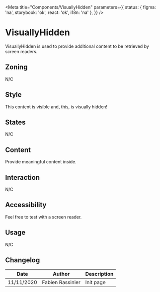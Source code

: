 

<Meta
	title="Components/VisuallyHidden"
	parameters={{
		status: { figma: 'na', storybook: 'ok', react: 'ok', i18n: 'na' },
	}}
/>

# VisuallyHidden

VisuallyHidden is used to provide additional content to be retrieved by screen readers.

## Zoning

N/C

## Style

<Canvas>
	<Story name="default">
		<p>
			This content is visible<VisuallyHidden> and, this, is visually hidden</VisuallyHidden>!
		</p>
	</Story>
</Canvas>

## States

N/C

## Content

Provide meaningful content inside.

## Interaction

N/C

## Accessibility

Feel free to test with a screen reader.

## Usage

N/C

## Changelog

| Date       | Author           | Description |
| ---------- | ---------------- | ----------- |
| 11/11/2020 | Fabien Rassinier | Init page   |
